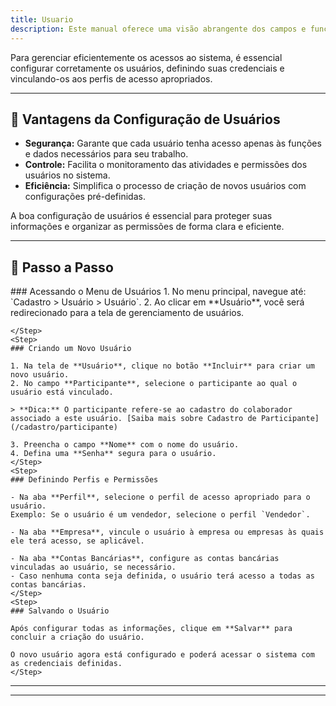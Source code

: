 ```yaml
---
title: Usuario
description: Este manual oferece uma visão abrangente dos campos e funcionalidades da tela de cadastro de Usuário.
---
```



Para gerenciar eficientemente os acessos ao sistema, é essencial configurar corretamente os usuários, definindo suas credenciais e vinculando-os aos perfis de acesso apropriados.

---

## 🎯 Vantagens da Configuração de Usuários

- **Segurança:** Garante que cada usuário tenha acesso apenas às funções e dados necessários para seu trabalho.
- **Controle:** Facilita o monitoramento das atividades e permissões dos usuários no sistema.
- **Eficiência:** Simplifica o processo de criação de novos usuários com configurações pré-definidas.

<Callout variant="info">
A boa configuração de usuários é essencial para proteger suas informações e organizar as permissões de forma clara e eficiente.
</Callout>

---

## 🚶 Passo a Passo





<Steps>
    <Step>
    ### Acessando o Menu de Usuários
    1. No menu principal, navegue até: `Cadastro > Usuário > Usuário`.
    2. Ao clicar em **Usuário**, você será redirecionado para a tela de gerenciamento de usuários.

    </Step>
    <Step>
    ### Criando um Novo Usuário

    1. Na tela de **Usuário**, clique no botão **Incluir** para criar um novo usuário.
    2. No campo **Participante**, selecione o participante ao qual o usuário está vinculado.

    > **Dica:** O participante refere-se ao cadastro do colaborador associado a este usuário. [Saiba mais sobre Cadastro de Participante](/cadastro/participante)

    3. Preencha o campo **Nome** com o nome do usuário.
    4. Defina uma **Senha** segura para o usuário.
    </Step>
    <Step>
    ### Definindo Perfis e Permissões

    - Na aba **Perfil**, selecione o perfil de acesso apropriado para o usuário.  
    Exemplo: Se o usuário é um vendedor, selecione o perfil `Vendedor`.

    - Na aba **Empresa**, vincule o usuário à empresa ou empresas às quais ele terá acesso, se aplicável.

    - Na aba **Contas Bancárias**, configure as contas bancárias vinculadas ao usuário, se necessário.
    - Caso nenhuma conta seja definida, o usuário terá acesso a todas as contas bancárias.
    </Step>
    <Step>
    ### Salvando o Usuário

    Após configurar todas as informações, clique em **Salvar** para concluir a criação do usuário.

    O novo usuário agora está configurado e poderá acessar o sistema com as credenciais definidas.
    </Step>
</Steps>


---

<SuporteSection modulo="Syspro ERP" />

---